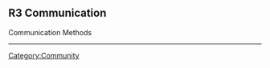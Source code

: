 ==R3 Communication==

Communication Methods


----
{{Template:Community_TOC}}
[[Category:Community]]